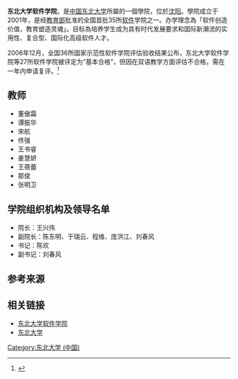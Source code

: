 '''东北大学软件学院'''，是[[中国|中国]][[东北大学|东北大学]]所屬的一個學院，位於[[沈阳|沈阳]]。學院成立于2001年，是经[[中华人民共和国教育部|教育部]]批准的全国首批35所[[软件|软件]]学院之一。办学理念為「软件创造价值，教育塑造灵魂」。目标為培养学生成为具有时代发展要求和国际新潮流的实用性、复合型、国际化高级软件人才。

2006年12月，全国36所国家示范性软件学院评估验收结果公布，东北大学软件学院等27所软件学院被评定为“基本合格”，但因在双语教学方面评估不合格，需在一年内申请复评。<ref>{{Cite web |url=http://cur.cuaa.net/cur/zhuanti/news_69881.html |title=36所国家示范性软件学院评估验收结果 |accessdate=2010-11-22 |archive-date=2012-07-07 |archive-url=https://archive.is/20120707070807/http://cur.cuaa.net/cur/zhuanti/news_69881.html |dead-url=no }}</ref>

== 教师 ==
*董傲霜
*谭振华
*宋航
*佟强
*王书睿
*姜慧妍
*王蓓蕾
*那俊
*张明卫

== 学院组织机构及领导名单 ==
*院长：王兴伟
*副院长：陈东明、于瑞云、程维、庞洪江、刘春风
*书记：陈欢
*副书记：刘春风

==参考来源==
{{Reflist}}

== 相关链接 ==
* [http://sc.neu.edu.cn 东北大学软件学院]{{Wayback|url=http://sc.neu.edu.cn/ |date=20200208015717 }}
* [http://www.neu.edu.cn 东北大学]{{Wayback|url=http://www.neu.edu.cn/ |date=20130501024111 }}

{{示范性软件学院}}
{{school-stub}}
[[Category:东北大学_(中国)|Category:东北大学 (中国)]]